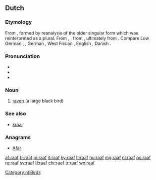 {{also|Raaf|RAAF}}
==Dutch==

===Etymology===
From {{etyl|dum|nl}} {{term|rāve|lang=dum}}, formed by reanalysis of the older singular form {{term|rāven|lang=dum}} which was reinterpreted as a plural. From {{etyl|odt|nl}} {{term|ravo|lang=odt}}, {{term/t|odt|*ravan}}, from {{etyl|gem-pro|nl}} {{term/t|gem-pro|*hrabnaz}}, ultimately from {{etyl|ine-pro|nl}} {{term/t|ine-pro|*ḱorh₂-}}. Compare Low German {{term|Raav|lang=nds}}, {{term|Roov|lang=nds}}, German {{term|Rabe|lang=de}}, West Frisian {{term|raven|lang=fy}}, English {{term|raven|lang=en}}, Danish {{term|ravn|lang=da}}.

===Pronunciation===
* {{audio|Nl-raaf.ogg|audio}}
* {{IPA|/raːf/|lang=nl}}
* {{rhymes|aːf|lang=nl}}

===Noun===
{{nl-noun|f|raven|raafje}}

# [[raven]] (a large black bird)

===See also===
* [[kraai]] {{g|m}}

===Anagrams===
* [[Afar#Dutch|Afar]]

[[Category:nl:Birds]]

[[af:raaf]]
[[fr:raaf]]
[[io:raaf]]
[[it:raaf]]
[[ky:raaf]]
[[lt:raaf]]
[[hu:raaf]]
[[mg:raaf]]
[[nl:raaf]]
[[oc:raaf]]
[[ru:raaf]]
[[sv:raaf]]
[[tl:raaf]]
[[chr:raaf]]
[[tr:raaf]]
[[wo:raaf]]